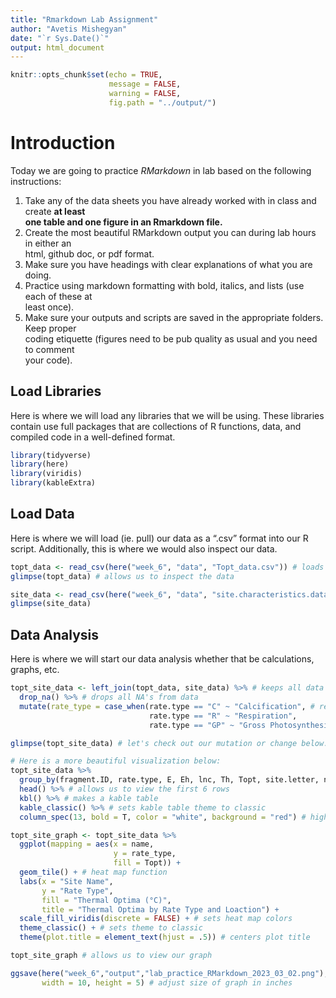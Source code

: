 ```yaml
---
title: "Rmarkdown Lab Assignment"
author: "Avetis Mishegyan"
date: "`r Sys.Date()`"
output: html_document
---
```


```r
knitr::opts_chunk$set(echo = TRUE,
                      message = FALSE,
                      warning = FALSE,
                      fig.path = "../output/")
```

# Introduction

Today we are going to practice *RMarkdown* in lab based on the following instructions:  

1. Take any of the data sheets you have already worked with in class and create **at least**  
 **one table and one figure in an Rmarkdown file.**  
2. Create the most beautiful RMarkdown output you can during lab hours in either an  
 html, github doc, or pdf format.  
3. Make sure you have headings with clear explanations of what you are doing.  
4. Practice using markdown formatting with bold, italics, and lists (use each of these at  
 least once).  
5. Make sure your outputs and scripts are saved in the appropriate folders. Keep proper  
 coding etiquette (figures need to be pub quality as usual and you need to comment  
 your code).  

## Load Libraries

Here is where we will load any libraries that we will be using. These libraries contain use full packages that are collections of R functions, data, and compiled code in a well-defined format.

```r
library(tidyverse)
library(here)
library(viridis)
library(kableExtra)
```

## Load Data

Here is where we will load (ie. pull) our data as a ".csv" format into our R script. Additionally, this is where we would also inspect our data.

```r
topt_data <- read_csv(here("week_6", "data", "Topt_data.csv")) # loads the data from a .csv file
glimpse(topt_data) # allows us to inspect the data

site_data <- read_csv(here("week_6", "data", "site.characteristics.data.csv"))
glimpse(site_data)
```

## Data Analysis

Here is where we will start our data analysis whether that be calculations, graphs, etc.

```r
topt_site_data <- left_join(topt_data, site_data) %>% # keeps all data from topt_data and matches data from site_data
  drop_na() %>% # drops all NA's from data
  mutate(rate_type = case_when(rate.type == "C" ~ "Calcification", # renames rate type to full name
                               rate.type == "R" ~ "Respiration",
                               rate.type == "GP" ~ "Gross Photosynthesis"))

glimpse(topt_site_data) # let's check out our mutation or change below:

# Here is a more beautiful visualization below:
topt_site_data %>%
  group_by(fragment.ID, rate.type, E, Eh, lnc, Th, Topt, site.letter, name, site.block, parameter.measured, values, rate_type) %>%
  head() %>% # allows us to view the first 6 rows
  kbl() %>% # makes a kable table
  kable_classic() %>% # sets kable table theme to classic
  column_spec(13, bold = T, color = "white", background = "red") # highlights, changes font color, and bolds font of column 13

topt_site_graph <- topt_site_data %>% 
  ggplot(mapping = aes(x = name,
                       y = rate_type,
                       fill = Topt)) +
  geom_tile() + # heat map function
  labs(x = "Site Name",
       y = "Rate Type",
       fill = "Thermal Optima (°C)",
       title = "Thermal Optima by Rate Type and Loaction") +
  scale_fill_viridis(discrete = FALSE) + # sets heat map colors
  theme_classic() + # sets theme to classic
  theme(plot.title = element_text(hjust = .5)) # centers plot title

topt_site_graph # allows us to view our graph

ggsave(here("week_6","output","lab_practice_RMarkdown_2023_03_02.png"), # names and saves ggplot
       width = 10, height = 5) # adjust size of graph in inches
```

